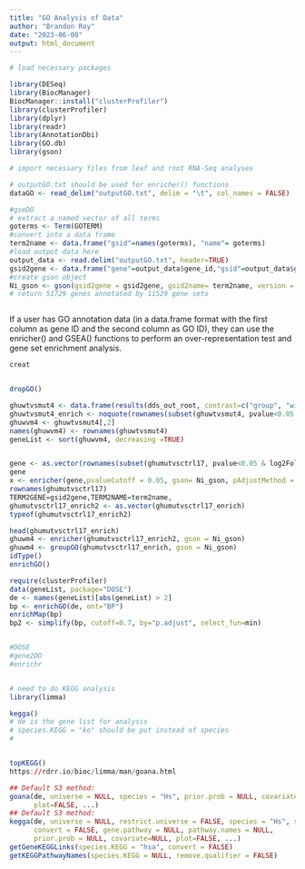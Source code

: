 ```yaml
---
title: "GO Analysis of Data"
author: "Brandon Roy"
date: "2023-06-08"
output: html_document
---
```


```r
# load necessary packages

library(DESeq)
library(BiocManager)
BiocManager::install("clusterProfiler")
library(clusterProfiler)
library(dplyr)
library(readr)
library(AnnotationDbi)
library(GO.db)
library(gson)

# import necessary files from leaf and root RNA-Seq analyses

# outputGO.txt should be used for enricher() functions
dataGO <- read_delim("outputGO.txt", delim = "\t", col_names = FALSE)

#gseDO
# extract a named vector of all terms
goterms <- Term(GOTERM)
#convert into a data frame
term2name <- data.frame("gsid"=names(goterms), "name"= goterms)
#load output data here
output_data <- read.delim("outputGO.txt", header=TRUE)
gsid2gene <- data.frame("gene"=output_data$gene_id,"gsid"=output_data$go_term)
#create gson object
Ni_gson <- gson(gsid2gene = gsid2gene, gsid2name= term2name, version = "1.0.1", species = "Nicotiana benthamiana", gsname="GO", accessed_date = "11 June 2023")
# return 51729 genes annotated by 11529 gene sets



```

If a user has GO annotation data (in a data.frame format with the first column as gene ID and the second column as GO ID), they can use the enricher() and GSEA() functions to perform an over-representation test and gene set enrichment analysis.


```r

creat


dropGO()
```


```r
ghuwtvsmut4 <- data.frame(results(dds_out_root, contrast=c("group", "wildtype_GHu4", "mutant_GHu4"),alpha=0.05), na.rm=T)
ghuwtvsmut4_enrich <- noquote(rownames(subset(ghuwtvsmut4, pvalue<0.05 & abs(log2FoldChange)>1)))
ghuwvm4 <- ghuwtvsmut4[,2]
names(ghuwvm4) <- rownames(ghuwtvsmut4)
geneList <- sort(ghuwvm4, decreasing =TRUE)


gene <- as.vector(rownames(subset(ghumutvsctrl17, pvalue<0.05 & log2FoldChange)>1))
gene
x <- enricher(gene,pvalueCutoff = 0.05, gson= Ni_gson, pAdjustMethod = "BH",qvalueCutoff = 0.05)
rownames(ghumutvsctrl17)
TERM2GENE=gsid2gene,TERM2NAME=term2name,
ghumutvsctrl17_enrich2 <- as.vector(ghumutvsctrl17_enrich)
typeof(ghumutvsctrl17_enrich2)

head(ghumutvsctrl17_enrich)
ghuwm4 <- enricher(ghumutvsctrl17_enrich2, gson = Ni_gson)
ghuwm4 <- groupGO(ghumutvsctrl17_enrich, gson = Ni_gson)
idType()
enrichGO()
```


```r

require(clusterProfiler)
data(geneList, package="DOSE")
de <- names(geneList)[abs(geneList) > 2]
bp <- enrichGO(de, ont="BP")
enrichMap(bp)
bp2 <- simplify(bp, cutoff=0.7, by="p.adjust", select_fun=min)
```


```r

```


```r

#DOSE
#gene2DO
#enrichr


# need to do KEGG analysis
library(limma)

kegga()
# de is the gene list for analysis
# species.KEGG = "ko" should be put instead of species
#


topKEGG()
https://rdrr.io/bioc/limma/man/goana.html

## Default S3 method:
goana(de, universe = NULL, species = "Hs", prior.prob = NULL, covariate=NULL,
      plot=FALSE, ...)
## Default S3 method:
kegga(de, universe = NULL, restrict.universe = FALSE, species = "Hs", species.KEGG = NULL,
      convert = FALSE, gene.pathway = NULL, pathway.names = NULL,
      prior.prob = NULL, covariate=NULL, plot=FALSE, ...)
getGeneKEGGLinks(species.KEGG = "hsa", convert = FALSE)
getKEGGPathwayNames(species.KEGG = NULL, remove.qualifier = FALSE)


```


```r

```


```r

```


```r

```